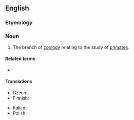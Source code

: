 ==English==

===Etymology===
{{suffix|en|primate|ology}}

===Noun===
{{wikipedia}}
{{en-noun|-|primatologies}}

# {{lb|en|zoology}} The branch of [[zoology]] relating to the study of [[primate]]s.

====Related terms====
* {{l|en|primatologist}}

====Translations====
{{trans-top|branch of zoology}}
* Czech: {{t|cs|primatologie|f}}
* Finnish: {{t|fi|primatologia}}
{{trans-mid}}
* Italian: {{t+|it|primatologia|f}}
* Polish: {{t+|pl|prymatologia|f}}
{{trans-bottom}}